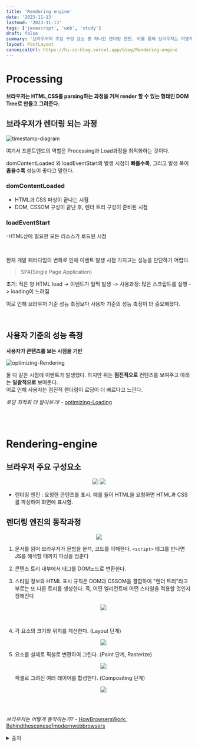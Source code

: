 ```yaml
---
title: 'Rendering engine'
date: '2023-11-13'
lastmod: '2023-11-13'
tags: ['javascript', 'web', 'study']
draft: false
summary: '브라우저의 주요 구성 요소 중 하나인 렌더링 엔진, 이를 통해 브라우저는 어떻게 동작하는가? 렌더링 엔진의 동작 과정과 웹브라우저를 살펴보자.'
layout: PostLayout
canonicalUrl: https://hi-so-blog.vercel.app/blog/Rendering-engine
---
```


# Processing

**브라우저는 HTML,CSS를 parsing하는 과정을 거쳐 render 할 수 있는 형태인 DOM Tree로 만들고 그려준다.**

## 브라우저가 렌더링 되는 과정

![timestamp-diagram](https://www.w3.org/TR/navigation-timing-2/timestamp-diagram.svg)

여기서 프론트엔드의 역할은 Processing과 Load과정을 최적화하는 것이다.

domContentLoaded 와 loadEventStart의 발생 시점이 **빠를수록**, 그리고 발생 폭이 **좁을수록** 성능이 좋다고 말한다.

### domContentLoaded

- HTML과 CSS 파싱이 끝나는 시점
- DOM, CSSOM 구성이 끝난 후, 렌더 트리 구성이 준비된 시점

### loadEventStart

-HTML상에 필요한 모든 리소스가 로드된 시점

<br />

현재 개발 패러다임의 변화로 인해 이벤트 발생 시점 가지고는 성능을 판단하기 어렵다.

> SPA(Single Page Application)

초기: 적은 양 HTML load -> 이벤트가 일찍 발생
-> 사용과정: 많은 스크립트를 실행 -> loading이 느려짐

이로 인해 브라우저 기준 성능 측정보다 사용자 기준의 성능 측정이 더 중요해졌다.

<br />

## 사용자 기준의 성능 측정

**사용자가 콘텐츠를 보는 시점을 기반**

![optimizing-Rendering](https://img1.daumcdn.net/thumb/R1280x0/?scode=mtistory2&fname=https%3A%2F%2Fblog.kakaocdn.net%2Fdn%2FW2lRD%2FbtryfhU8lvr%2FD1ItrsFesgwLddg4rHntx1%2Fimg.png)

둘 다 같은 시점에 이벤트가 발생했다.
하지만 위는 **점진적으로** 컨텐츠를 보여주고 아래는 **일괄적으로** 보여준다. <br />
이로 인해 사용자는 점진적 렌더링이 로딩이 더 빠르다고 느낀다.

_로딩 최적화 더 알아보기!_ - [optimizing-Loading](https://seokzin.tistory.com/entry/JavaScript-%EB%A1%9C%EB%94%A9-%EC%B5%9C%EC%A0%81%ED%99%94)

<br />
<br />

# Rendering-engine

## 브라우저 주요 구성요소

<p align="center">
  <img src="/static/images/rendering-engine/brower-component.png" />
  <img src="/static/images/rendering-engine/brower-rendering.png" />
</p>

- 렌더링 엔진 : 요청한 콘텐츠를 표시. 예를 들어 HTML을 요청하면 HTML과 CSS를 파싱하여 화면에 표시함.

## 렌더링 엔진의 동작과정

<p align="center">
  <img src="/static/images/rendering-engine/rendering-engine.png" />
</p>

1. 문서를 읽어 브라우저가 문법을 분석, 코드를 이해한다.
   `<script>` 태그를 만나면 JS를 해석할 때까지 파싱을 멈춘다
1. 콘텐츠 트리 내부에서 태그를 DOM노드로 변환한다.
1. 스타일 정보와 HTML 표시 규칙은 DOM과 CSSOM을 결합하여 "렌더 트리"라고 부르는 또 다른 트리를 생성한다.
   즉, 어떤 엘리먼트에 어떤 스타일을 적용할 것인지 정해진다

   <p align="center">
     <img src="https://web.dev/static/articles/critical-rendering-path/render-tree-construction/image/dom-cssom-are-combined-8de5805b2061e_856.png?hl=ko" />
   </p>
   <br />

1. 각 요소의 크기와 위치를 계산한다. (Layout 단계)
   <p align="center">
     <img src="/static/images/rendering-engine/viewport-layout.png" />
   </p>
1. 요소를 실제로 픽셀로 변환하여 그린다. (Paint 단계, Rasterize)

   <p align="center">
     <img src="/static/images/rendering-engine/viewport-paint.png" />
   </p>
   픽셀로 그려진 여러 레이어를 합성한다. (Compositing 단계)
   <p align="center">
     <img src="/static/images/rendering-engine/viewport-compositing.png" />
   </p>

   <br />
   <br />

_브라우저는 어떻게 동작하는가?_ - [HowBrowsersWork: Behindthescenesofmodernwebbrowsers](https://d2.naver.com/helloworld/59361)

<details>
<summary>출처</summary>
<div markdown="1">

_이 글은 The RED : 프론트엔드 Back to the Basics : 지속 가능한 코드작성과 성능 향상법 by 김태곤 강의를 듣고 추가로 공부한 내용을 작성한 글입니다._

- Processing Model https://www.w3.org/TR/navigation-timing-2/#processing-model
- 로딩 최적화 https://seokzin.tistory.com/entry/JavaScript-%EB%A1%9C%EB%94%A9-%EC%B5%9C%EC%A0%81%ED%99%94
- 렌더링 트리 생성 https://web.dev/articles/critical-rendering-path/render-tree-construction?hl=ko
- 브라우저는 어떻게 동작하는가? https://d2.naver.com/helloworld/59361

</div>
</details>
